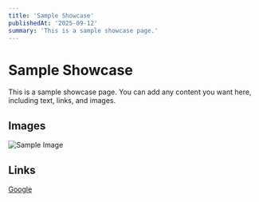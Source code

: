 ```yaml
---
title: 'Sample Showcase'
publishedAt: '2025-09-12'
summary: 'This is a sample showcase page.'
---
```


# Sample Showcase

This is a sample showcase page. You can add any content you want here, including text, links, and images.

## Images

![Sample Image](https://via.placeholder.com/400)

## Links

[Google](https://www.google.com)

